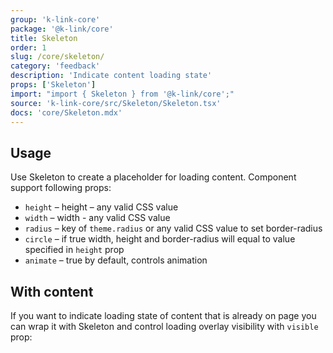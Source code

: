 ```yaml
---
group: 'k-link-core'
package: '@k-link/core'
title: Skeleton
order: 1
slug: /core/skeleton/
category: 'feedback'
description: 'Indicate content loading state'
props: ['Skeleton']
import: "import { Skeleton } from '@k-link/core';"
source: 'k-link-core/src/Skeleton/Skeleton.tsx'
docs: 'core/Skeleton.mdx'
---
```



## Usage

Use Skeleton to create a placeholder for loading content. Component support following props:

- `height` – height – any valid CSS value
- `width` – width - any valid CSS value
- `radius` – key of `theme.radius` or any valid CSS value to set border-radius
- `circle` – if true width, height and border-radius will equal to value specified in `height` prop
- `animate` – true by default, controls animation

<Demo data={SkeletonDemos.configurator} />

## With content

If you want to indicate loading state of content that is already on page you can wrap it with Skeleton
and control loading overlay visibility with `visible` prop:

<Demo data={SkeletonDemos.content} />
